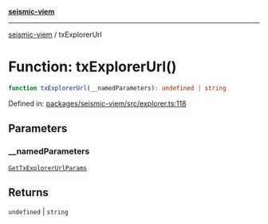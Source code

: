 [**seismic-viem**](/seismic-viem/README.mdx)

---

[seismic-viem](/seismic-viem/globals.mdx) / txExplorerUrl

# Function: txExplorerUrl()

```ts
function txExplorerUrl(__namedParameters): undefined | string
```

Defined in: [packages/seismic-viem/src/explorer.ts:118](https://github.com/SeismicSystems/seismic-client/blob/658575a2378fa3042cad6a13bb56490931591f61/packages/seismic-viem/src/explorer.ts#L118)

## Parameters

### \_\_namedParameters

[`GetTxExplorerUrlParams`](/seismic-viem/type-aliases/GetTxExplorerUrlParams.mdx)

## Returns

`undefined` \| `string`
